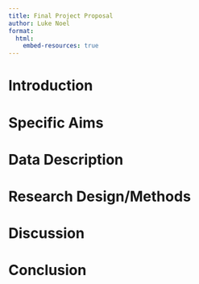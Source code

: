 ```yaml
---
title: Final Project Proposal
author: Luke Noel
format:
  html:
    embed-resources: true
---
```


# Introduction


# Specific Aims


# Data Description


# Research Design/Methods


# Discussion


# Conclusion
